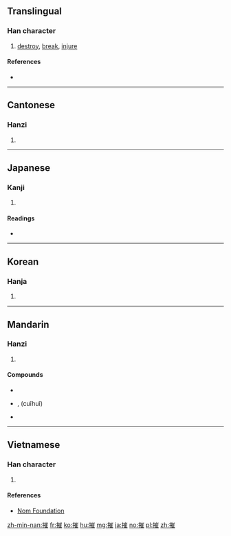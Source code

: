==Translingual==

===Han character===
{{Han char|rn=64|rad=手|as=11|sn=14|four=52014|canj=QUOG|ids=⿰扌崔}}

# [[destroy]], [[break]], [[injure]]

====References====
* {{Han ref|kx=0450.230|dkj=12609|dj=0801.070|hdz=31946.080|uh=6467|ud=25703|bh=BA52|bd=47698}}

----

==Cantonese==

===Hanzi===
{{yue-hanzi|jyut=ceoi1|y=cheui1}}

# {{defn|lang=yue|sort=手11}}

----

==Japanese==

===Kanji===
{{ja-kanji|grade=|rs=手11}}

# {{defn|lang=ja|sort=手11}}

====Readings====
* {{ja-readings|on=[[さい]] (sai), [[さ]] (sa), [[すい]] (sui)|kun=[[くだく]] (kudaku), [[おす]] (osu), [[ひく]] (hiku)}}

----

==Korean==

===Hanja===
{{ko-hanja|hangeul=최|eumhun=|rv=choe|mr=ch'oe|y=choy}}

# {{defn|lang=ko|sort=手11}}

----

==Mandarin==

===Hanzi===
{{cmn-hanzi|pin=[[cuī]] ([[cui1]])|wg=ts'ui<sup>1</sup>}}

# {{defn|lang=cmn|sort=手11}}

====Compounds====
* {{l|cmn|sc=Hani|摧残}}
* {{l|cmn|sc=Hant|摧毀}}, {{l|cmn|sc=Hans|摧毁}} (cuīhuǐ)
* {{l|cmn|sc=Hani|摧枯拉朽}}

----

==Vietnamese==

===Han character===
{{vi-readings|rs=手11|hanviet=[[chuôi]], [[tòi]], [[tồi]]}}

# {{defn|lang=vi|sort=手11}}

====References====
* [http://nomfoundation.org/common/nom_details.php?codepoint=6467 Nom Foundation]

[[zh-min-nan:摧]]
[[fr:摧]]
[[ko:摧]]
[[hu:摧]]
[[mg:摧]]
[[ja:摧]]
[[no:摧]]
[[pl:摧]]
[[zh:摧]]